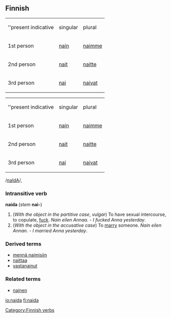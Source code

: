 ==Finnish==
{| {{wikitableright}}
|''present indicative
!singular
!plural
|-
|1st person
|[[nain]]
|[[naimme]]
|-
|2nd person
|[[nait]]
|[[naitte]]
|-
|3rd person
|[[nai]]
|[[naivat]]
|}

{| {{wikitableright}}
|''present indicative
!singular
!plural
|-
|1st person
|[[nain]]
|[[naimme]]
|-
|2nd person
|[[nait]]
|[[naitte]]
|-
|3rd person
|[[nai]]
|[[naivat]]
|}

/[[Pronunciation guide|naIdA]]/,

===Intransitive verb===
'''naida''' (''stem'' '''nai-''')

#(''With the object in the partitive case'', ''vulgar'') To have sexual intercourse, to copulate, [[fuck]]. ''Nain eilen Annaa''. - ''I fucked Anna yesterday''.
#(''With the object in the accusative case'') To [[marry]] someone. ''Nain eilen Annan''. - ''I married Anna yesterday''.

===Derived terms===
*[[mennä naimisiin]]
*[[naittaa]]
*[[vastanainut]]

===Related terms===
*[[nainen]]

[[Category:Finnish verbs]]

[[io:naida]]
[[fi:naida]]